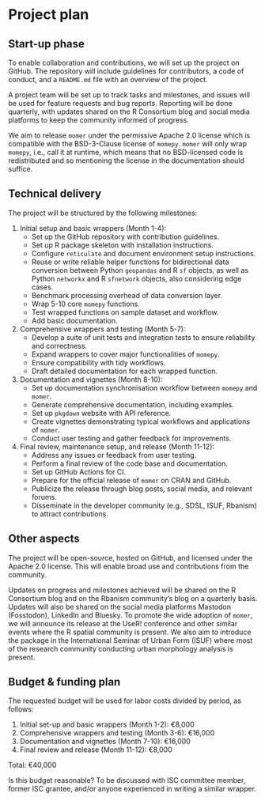 # Project plan

## Start-up phase
<!--
Covering the planning phase, this section should provide a relatively
detailed plan of how work will start on the project. This section is
important because projects need to get up and running quickly.

 - [ ] Setting up collaboration platform inc. code for contributors etc.
 - [ ] Licence decisions
 - [ ] Reporting framework
-->

To enable collaboration and contributions, we will set up the project on
GitHub. The repository will include guidelines for contributors, a code of
conduct, and a `README.md` file with an overview of the project.

A project team will be set up to track tasks and milestones, and issues
will be used for feature requests and bug reports. Reporting will be done
quarterly, with updates shared on the R Consortium blog and social media
platforms to keep the community informed of progress.

We aim to release `momer` under the permissive Apache 2.0 license which is
compatible with the BSD-3-Clause license of `momepy`. `momer` will only wrap
`momepy`, i.e., call it at runtime, which means that no BSD-licensed code is
redistributed and so mentioning the license in the documentation should suffice.

## Technical delivery
<!--
Covering the actual delivery of the project this section should
provide at least a high-level description of the implementation.

Including target dates is really important as you need to be committed
and the ISC need to have a means of tracking delivery
-->

The project will be structured by the following milestones:

1. Initial setup and basic wrappers (Month 1-4):
   - Set up the GitHub repository with contribution guidelines.
   - Set up R package skeleton with installation instructions.
   - Configure `reticulate` and document environment setup instructions.
   - Reuse or write reliable helper functions for bidirectional data conversion between Python `geopandas` and R `sf` objects, as well as Python `networkx` and R `sfnetwork` objects, also considering edge cases.
   - Benchmark processing overhead of data conversion layer.
   - Wrap 5-10 core `momepy` functions.
   - Test wrapped functions on sample dataset and workflow.
   - Add basic documentation.
   
2. Comprehensive wrappers and testing (Month 5-7):
   - Develop a suite of unit tests and integration tests to ensure reliability and correctness.
   - Expand wrappers to cover major functionalities of `momepy`.
   - Ensure compatibility with tidy workflows.
   - Draft detailed documentation for each wrapped function.
   
3. Documentation and vignettes (Month 8-10):
   - Set up documentation synchronisation workflow between `momepy` and `momer`.
   - Generate comprehensive documentation, including examples.
   - Set up `pkgdown` website with API reference.
   - Create vignettes demonstrating typical workflows and applications of `momer`.
   - Conduct user testing and gather feedback for improvements.
   
4. Final review, maintenance setup, and release (Month 11-12):
   - Address any issues or feedback from user testing.
   - Perform a final review of the code base and documentation.
   - Set up GitHub Actions for CI.
   - Prepare for the official release of `momer` on CRAN and GitHub.
   - Publicize the release through blog posts, social media, and relevant forums.
   - Disseminate in the developer community (e.g., SDSL, ISUF, Rbanism) to attract contributions.

## Other aspects

<!--
How will you ensure that your work is available to the widest number
of people? Please specify the open-source or creative commons license(s)
you will use, how you will host your code so that others can contribute,
and how you will publicize your work. We encourage you to plan content
to be shared quarterly on the R Consortium blog.

 - [ ] Announcement post
 - [ ] Delivery blog post
 - [ ] Social media
 - [ ] UseR!
 - [ ] ISC meetings
-->

The project will be open-source, hosted on GitHub, and licensed under the Apache
2.0 license. This will enable broad use and contributions from the community.

Updates on progress and milestones achieved will be shared on the R Consortium
blog and on the Rbanism community's blog on a quarterly basis. Updates will
also be shared on the social media platforms Mastodon (Fosstodon), LinkedIn and
Bluesky. To promote the wide adoption of `momer`, we will announce its release
at the UseR! conference and other similar events where the R spatial community
is present. We also aim to introduce the package in the International Seminar
of Urban Form (ISUF) where most of the research community conducting urban
morphology analysis is present.

## Budget & funding plan

<!--
Outline the milestones for development and how much funding will be
required for each stage (as payments will be tied to project milestone
completion). Each milestone should specify the work to be done and the
expected outcomes, providing enough detail for the ISC to understand
the scope of the project work and assess the likelihood of success.

We expect that most of the budget will be allocated
for labor costs. We do not cover indirect costs. The ISC grants cannot
cover such things as travel, lodging, food, journal publication fees,
or personal hardware. Cloud services may be covered if they are specific
to the project and the project period. The ISC reserves the right to vet
how funds are used for each project separately. If in doubt, please reach
out to us.
-->

The requested budget will be used for labor costs divided by period, as follows:

1. Initial set-up and basic wrappers (Month 1-2): €8,000
2. Comprehensive wrappers and testing (Month 3-6): €16,000
3. Documentation and vignettes (Month 7-10): €16,000
4. Final review and release (Month 11-12): €8,000

Total: €40,000

::: callout-note
Is this budget reasonable? To be discussed with ISC committee member, former ISC grantee, and/or anyone experienced in writing a similar wrapper.
:::
